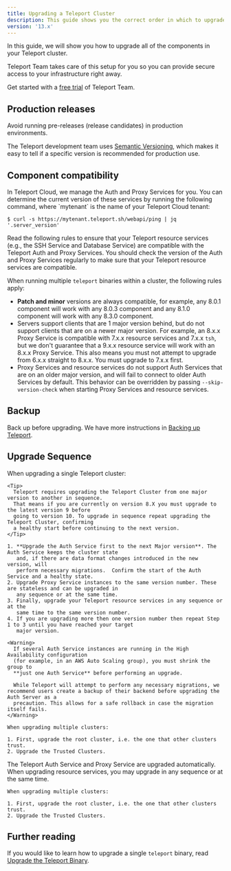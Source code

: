 ```yaml
---
title: Upgrading a Teleport Cluster
description: This guide shows you the correct order in which to upgrade Teleport components when rolling out a new Teleport release in your cluster.
version: '13.x'
---
```


In this guide, we will show you how to upgrade all of the components in your
Teleport cluster.

<Tip>
  Teleport Team takes care of this setup for you so you can provide secure access
  to your infrastructure right away.

  Get started with a [free trial](https://goteleport.com/signup?t_source=docs) of
  Teleport Team.
</Tip>

## Production releases

<Warning>
  Avoid running pre-releases (release candidates) in production environments.
</Warning>

The Teleport development team uses [Semantic Versioning](https://semver.org/),
which makes it easy to tell if a specific version is recommended for production
use.

## Component compatibility

<Accordion title="Auth Service and Proxy Service versions">
  In Teleport Cloud, we manage the Auth and Proxy Services for you. You can
  determine the current version of these services by running the following
  command, where `mytenant` is the name of your Teleport Cloud tenant:

  ```code
  $ curl -s https://mytenant.teleport.sh/webapi/ping | jq '.server_version'
  ```

  Read the following rules to ensure that your Teleport resource services (e.g.,
  the SSH Service and Database Service) are compatible with the Teleport Auth and
  Proxy Services. You should check the version of the Auth and Proxy Services
  regularly to make sure that your Teleport resource services are compatible.
</Accordion>

When running multiple `teleport` binaries within a cluster, the following rules
apply:

- **Patch and minor** versions are always compatible, for example, any 8.0.1
  component will work with any 8.0.3 component and any 8.1.0 component will work
  with any 8.3.0 component.
- Servers support clients that are 1 major version behind, but do not support
  clients that are on a newer major version. For example, an 8.x.x Proxy Service
  is compatible with 7.x.x resource services and 7.x.x `tsh`, but we don't
  guarantee that a 9.x.x resource service will work with an 8.x.x Proxy Service.
  This also means you must not attempt to upgrade from 6.x.x straight to 8.x.x.
  You must upgrade to 7.x.x first.
- Proxy Services and resource services do not support Auth Services that are on
  an older major version, and will fail to connect to older Auth Services by
  default. This behavior can be overridden by passing `--skip-version-check`
  when starting Proxy Services and resource services.

## Backup

Back up before upgrading. We have more instructions in [Backing up Teleport](/ver/13.x/management/operations/backup-restore).

## Upgrade Sequence

<Tabs>
  <Tab title="Self-Hosted">
    When upgrading a single Teleport cluster:

    <Tip>
      Teleport requires upgrading the Teleport Cluster from one major version to another in sequence.
      That means if you are currently on version 8.X you must upgrade to the latest version 9 before
      going to version 10. To upgrade in sequence repeat upgrading the Teleport Cluster, confirming
      a healthy start before continuing to the next version.
    </Tip>

    1. **Upgrade the Auth Service first to the next Major version**. The Auth Service keeps the cluster state
       and, if there are data format changes introduced in the new version, will
       perform necessary migrations.  Confirm the start of the Auth Service and a healthy state.
    2. Upgrade Proxy Service instances to the same version number. These are stateless and can be upgraded in
       any sequence or at the same time.
    3. Finally, upgrade your Teleport resource services in any sequence or at the
       same time to the same version number.
    4. If you are upgrading more then one version number then repeat Step 1 to 3 until you have reached your target
       major version.

    <Warning>
      If several Auth Service instances are running in the High Availability configuration
      (for example, in an AWS Auto Scaling group), you must shrink the group to
      **just one Auth Service** before performing an upgrade.

      While Teleport will attempt to perform any necessary migrations, we recommend users create a backup of their backend before upgrading the Auth Server as a
      precaution. This allows for a safe rollback in case the migration itself fails.
    </Warning>

    When upgrading multiple clusters:

    1. First, upgrade the root cluster, i.e. the one that other clusters trust.
    2. Upgrade the Trusted Clusters.
  </Tab>

  <Tab title="Teleport Cloud">
    The Teleport Auth Service and Proxy Service are upgraded automatically. When
    upgrading resource services, you may upgrade in any sequence or at the same
    time.

    When upgrading multiple clusters:

    1. First, upgrade the root cluster, i.e. the one that other clusters trust.
    2. Upgrade the Trusted Clusters.
  </Tab>
</Tabs>

## Further reading

If you would like to learn how to upgrade a single `teleport` binary, read
[Upgrade the Teleport Binary](/ver/13.x/management/admin/upgrading-the-teleport-binary).
